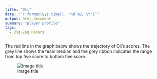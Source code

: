 ```yaml
---
title: "Oli"
date: "`r format(Sys.time(), '%d %B, %Y')`"
output: html_document
summary: "player profile"
tags:
  - Zig-Zag Racers
---
```


The red line in the graph below shows the trajectory of Oli's scores. The grey line shows the team median and the grey ribbon indicates the range from top five score to bottom five score.

![Image title](Oli.jpg)
